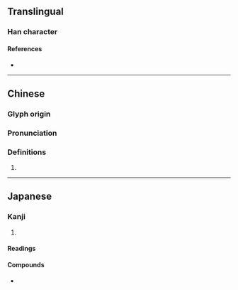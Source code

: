 {{character info}}
==Translingual==

===Han character===
{{Han char|rn=32|rad=土|as=04|sn=7|four=48127|canj=GOIN|ids=⿰土今}}

====References====
* {{Han ref|kx=0224.290|dkj=04914|dj=0459.180|hdz=10424.010|uh=5745|ud=22341|bh=CAAB|bd=51883}}

----

==Chinese==
{{zh-forms}}

===Glyph origin===
{{Han etym}}

===Pronunciation===
{{zh-pron
|m=qǐn
|c=gam2,jam2
|mc=y
|oc=y
|cat=
}}

===Definitions===
{{zh-hanzi}}

# {{rfdef|zh}}

----

==Japanese==

===Kanji===
{{ja-kanji|grade=|rs=土04}}

# {{rfdef|ja|sort=土04}}

====Readings====
{{rfv-pron|ja}}
{{ja-readings
|goon=こん<こん<こむ, ざん<ざん<ざむ
|kanon=きん<きん<きむ, さん<さん<さむ
|kun=あな-
}}

====Compounds====
* {{ja-r|坅門|あなもん}}